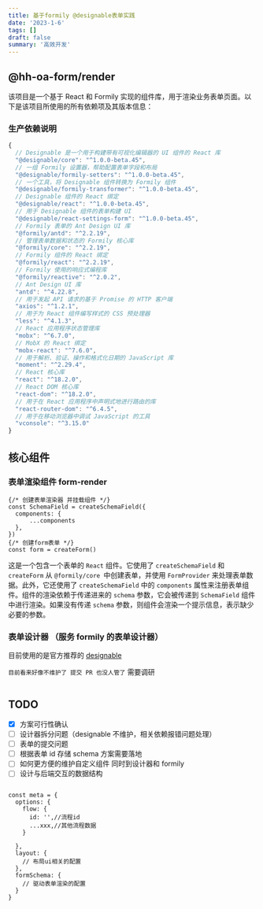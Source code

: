 ```yaml
---
title: 基于formily @designable表单实践
date: '2023-1-6'
tags: []
draft: false
summary: '高效开发'
---
```


<TOCInline toc={props.toc} exclude="Overview" asDisclosure />

## @hh-oa-form/render

该项目是一个基于 React 和 Formily 实现的组件库，用于渲染业务表单页面。以下是该项目所使用的所有依赖项及其版本信息：

### 生产依赖说明

```js
{
  // Designable 是一个用于构建带有可视化编辑器的 UI 组件的 React 库
  "@designable/core": "^1.0.0-beta.45",
  // 一组 Formily 设置器，帮助配置表单字段和布局
  "@designable/formily-setters": "^1.0.0-beta.45",
  // 一个工具，将 Designable 组件转换为 Formily 组件
  "@designable/formily-transformer": "^1.0.0-beta.45",
  // Designable 组件的 React 绑定
  "@designable/react": "^1.0.0-beta.45",
  // 用于 Designable 组件的表单构建 UI
  "@designable/react-settings-form": "^1.0.0-beta.45",
  // Formily 表单的 Ant Design UI 库
  "@formily/antd": "^2.2.19",
  // 管理表单数据和状态的 Formily 核心库
  "@formily/core": "^2.2.19",
  // Formily 组件的 React 绑定
  "@formily/react": "^2.2.19",
  // Formily 使用的响应式编程库
  "@formily/reactive": "^2.0.2",
  // Ant Design UI 库
  "antd": "^4.22.8",
  // 用于发起 API 请求的基于 Promise 的 HTTP 客户端
  "axios": "^1.2.1",
  // 用于为 React 组件编写样式的 CSS 预处理器
  "less": "^4.1.3",
  // React 应用程序状态管理库
  "mobx": "^6.7.0",
  // MobX 的 React 绑定
  "mobx-react": "^7.6.0",
  // 用于解析、验证、操作和格式化日期的 JavaScript 库
  "moment": "^2.29.4",
  // React 核心库
  "react": "^18.2.0",
  // React DOM 核心库
  "react-dom": "^18.2.0",
  // 用于在 React 应用程序中声明式地进行路由的库
  "react-router-dom": "^6.4.5",
  // 用于在移动浏览器中调试 JavaScript 的工具
  "vconsole": "^3.15.0"
}
```

## 核心组件

### 表单渲染组件 form-render

```js:核心代码
{/* 创建表单渲染器 并挂载组件 */}
const SchemaField = createSchemaField({
  components: {
      ...components
  },
})
{/* 创建form表单 */}
const form = createForm()
```

这是一个包含一个表单的 `React` 组件。它使用了 `createSchemaField` 和 `createForm` 从 `@formily/core `中创建表单，并使用 `FormProvider` 来处理表单数据。此外，它还使用了 `createSchemaField` 中的 `components` 属性来注册表单组件。组件的渲染依赖于传递进来的 `schema` 参数，它会被传递到 `SchemaField` 组件中进行渲染。如果没有传递 `schema` 参数，则组件会渲染一个提示信息，表示缺少必要的参数。

### 表单设计器 （服务 formily 的表单设计器）

目前使用的是官方推荐的 [designable](https://github.com/alibaba/designable/tree/main/formily/antd/playground)

`目前看来好像不维护了 提交 PR 也没人管了` 需要调研

```

```

## TODO

- [x] 方案可行性确认
- [ ] 设计器拆分问题（designable 不维护，相关依赖报错问题处理）
- [ ] 表单的提交问题
- [ ] 根据表单 id 存储 schema 方案需要落地
- [ ] 如何更方便的维护自定义组件 同时到设计器和 formily
- [ ] 设计与后端交互的数据结构

```js:数据结构设计

const meta = {
  options: {
    flow: {
      id: '',//流程id
      ...xxx,//其他流程数据
    }

  },
  layout: {
    // 布局ui相关的配置
  },
  formSchema: {
    // 驱动表单渲染的配置
  }
}
```

